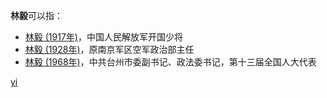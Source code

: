 '''林毅'''可以指：
* [[林毅_(1917年)|林毅 (1917年)]]，中国人民解放军开国少将
* [[林毅_(1928年)|林毅 (1928年)]]，原南京军区空军政治部主任
* [[林毅_(1968年)|林毅 (1968年)]]，中共台州市委副书记、政法委书记，第十三届全国人大代表

{{disambig}}

[[Category:二字林姓人名消歧义|yi]]